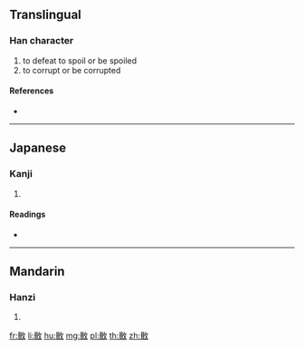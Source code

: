 {{character info/new}}
==Translingual==

===Han character===
{{Han char|rn=66|rad=攴|as=14|sn=18|four=|canj=BCOK,XBCOK}}

# to defeat to spoil or be spoiled
# to corrupt or be corrupted

====References====
* {{Han ref|kx=1211.380|dkj=36900|dj=0831.110|hdz=21479.120|uh=8D01|ud=36097}}

----

==Japanese==

===Kanji===
{{ja-kanji|grade=|rs=攴14}}

# {{defn|lang=ja|sort=攴14}}

====Readings====
* {{ja-readings|on=[[はい]] (hai)|kun=[[やぶれる]] (yabureru)|nanori=}}

----

==Mandarin==

===Hanzi===
{{cmn-hanzi|pin=[[bài]] ([[bai4]])|wg=pai<sup>4</sup>}}

# {{defn|lang=cmn|sort=攴14}}

[[fr:贁]]
[[li:贁]]
[[hu:贁]]
[[mg:贁]]
[[pl:贁]]
[[th:贁]]
[[zh:贁]]